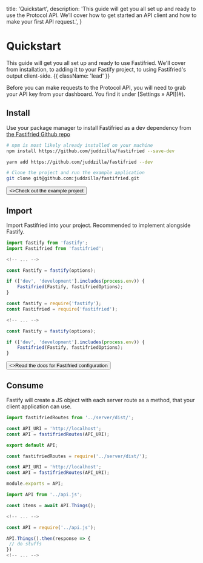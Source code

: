   title: 'Quickstart',
  description:
    'This guide will get you all set up and ready to use the Protocol API. We’ll cover how to get started an API client and how to make your first API request.',
}

# Quickstart

This guide will get you all set up and ready to use Fastifried. We'll cover from installation, to adding it to your Fastify project, to using Fastifried's output client-side. {{ className: 'lead' }}

<Note>
  Before you can make requests to the Protocol API, you will need to grab your
  API key from your dashboard. You find it under [Settings &raquo; API](#).
</Note>

## Install

Use your package manager to install Fastifried as a dev dependency from [the Fastifried Github repo](https://github.com/juddzilla/fastifried)

<CodeGroup>

```bash {{ title: 'npm' }}
# npm is most likely already installed on your machine
npm install https://github.com/juddzilla/fastifried --save-dev
```

```bash {{ language: 'yarn' }}
yarn add https://github.com/juddzilla/fastifried --dev
```

```bash {{ language: 'ssh' }}
# Clone the project and run the example application
git clone git@github.com:juddzilla/fastifried.git
```

</CodeGroup>

<div className="not-prose">
  <Button href="https://github.com/juddzilla/fastifried/tree/main/example" variant="text" arrow="right">
    <>Check out the example project</>
  </Button>
</div>

## Import

Import Fastifried into your project. Recommended to implement alongside Fastify.

<CodeGroup>

```js {{ title: 'ES6' }}
import fastify from 'fastify';
import Fastifried from 'fastifried';

<!-- ... -->

const Fastify = fastify(options);

if (['dev', 'development'].includes(process.env)) {
    Fastifried(Fastify, fastifriedOptions);
}
```

```js {{ title: 'CJS' }}
const fastify = require('fastify');
const Fastifried = require('fastifried');

<!-- ... -->

const Fastify = fastify(options);

if (['dev', 'development'].includes(process.env)) {
    Fastifried(Fastify, fastifriedOptions);
}
```

</CodeGroup>

<div className="not-prose">
  <Button href="/configuration" variant="text" arrow="right">
    <>Read the docs for Fastifried configuration</>
  </Button>
</div>

## Consume

Fastify will create a JS object with each server route as a method, that your client application can use.

<CodeGroup tag="Configure" label="Create the API instance">

```js {{ title: 'ES6' }}
import fastifriedRoutes from '../server/dist/';

const API_URI = 'http://localhost';
const API = fastifriedRoutes(API_URI);

export default API;
```

```js {{ title: 'CJS' }}
const fastifriedRoutes = require('../server/dist/');

const API_URI = 'http://localhost';
const API = fastifriedRoutes(API_URI);

module.exports = API;
```

</CodeGroup>

<CodeGroup tag="Consume" label="Use the API instance">

```js {{ title: 'ES6' }}
import API from '../api.js';

const items = await API.Things();

<!-- ... -->
```

```js {{ title: 'CJS' }}
const API = require('../api.js');

API.Things().then(response => {
 // do stuffs
})
<!-- ... -->
```

</CodeGroup>